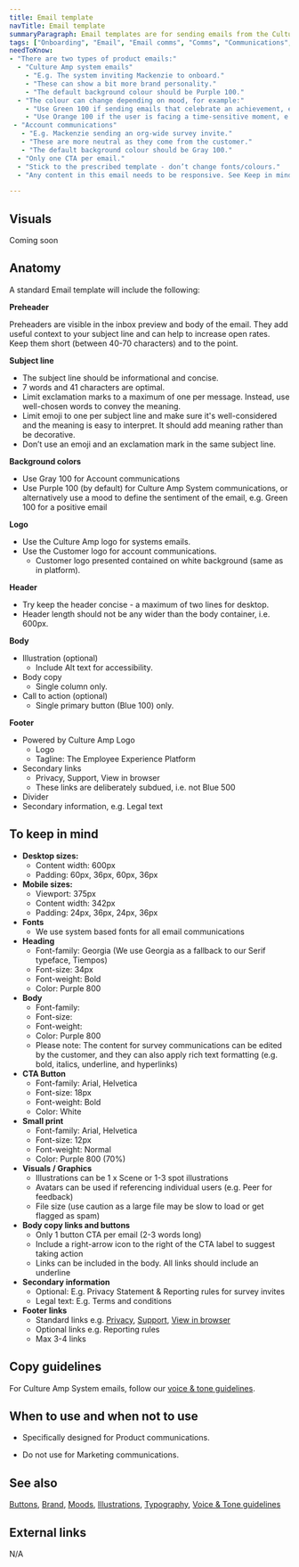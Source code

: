 ```yaml
---
title: Email template
navTitle: Email template
summaryParagraph: Email templates are for sending emails from the Culture Amp platform to users to communicate important information.
tags: ["Onboarding", "Email", "Email comms", "Comms", "Communications", "Newsletter", "Notifications", "Announcements", "Updates", "Invite", "Invites", "Message", "Reminders"]
needToKnow:
- "There are two types of product emails:"
  - "Culture Amp system emails"
    - "E.g. The system inviting Mackenzie to onboard."
    - "These can show a bit more brand personality."
    - "The default background colour should be Purple 100."
  - "The colour can change depending on mood, for example:"
    - "Use Green 100 if sending emails that celebrate an achievement, e.g. setting up an account for the first time, or confirming that a user has completed a performance review cycle."
    - "Use Orange 100 if the user is facing a time-sensitive moment, e.g. a performance review feedback cycle deadline is about to close, or a company engagement survey is about to close)."
 - "Account communications"
   - "E.g. Mackenzie sending an org-wide survey invite."
   - "These are more neutral as they come from the customer."
   - "The default background colour should be Gray 100."
  - "Only one CTA per email."
  - "Stick to the prescribed template - don’t change fonts/colours."
  - "Any content in this email needs to be responsive. See Keep in mind for responsive guidance."

---
```



## Visuals

Coming soon

## Anatomy

A standard Email template will include the following:

**Preheader**

Preheaders are visible in the inbox preview and body of the email. They add useful context to your subject line and can help to increase open rates. Keep them short (between 40-70 characters) and to the point.

**Subject line**
* The subject line should be informational and concise.
* 7 words and 41 characters are optimal.
* Limit exclamation marks to a maximum of one per message. Instead, use well-chosen words to convey the meaning.
* Limit emoji to one per subject line and make sure it's well-considered and the meaning is easy to interpret. It should add meaning rather than be decorative.
* Don’t use an emoji and an exclamation mark in the same subject line.

**Background colors**
* Use Gray 100 for Account communications
* Use Purple 100 (by default) for Culture Amp System communications, or alternatively use a mood to define the sentiment of the email, e.g. Green 100 for a positive email

**Logo**
* Use the Culture Amp logo for systems emails.
* Use the Customer logo for account communications.
    * Customer logo presented contained on white background (same as in platform).

**Header**
* Try keep the header concise - a maximum of two lines for desktop.
* Header length should not be any wider than the body container, i.e. 600px.

**Body**
* Illustration (optional)
    * Include Alt text for accessibility.
* Body copy
    * Single column only.
* Call to action (optional)
    * Single primary button (Blue 100) only.

**Footer**
* Powered by Culture Amp Logo
    * Logo
    * Tagline: The Employee Experience Platform
* Secondary links
    * Privacy, Support, View in browser
    * These links are deliberately subdued, i.e. not Blue 500
* Divider
* Secondary information, e.g. Legal text

## To keep in mind

* **Desktop sizes:**
    * Content width: 600px
    * Padding: 60px, 36px, 60px, 36px
* **Mobile sizes:**
    * Viewport: 375px
    * Content width: 342px
    * Padding: 24px, 36px, 24px, 36px
* **Fonts**
    * We use system based fonts for all email communications
* **Heading**
    * Font-family: Georgia (We use Georgia as a fallback to our Serif typeface, Tiempos)
    * Font-size: 34px
    * Font-weight: Bold
    * Color: Purple 800
* **Body**
    * Font-family:
    * Font-size:
    * Font-weight:
    * Color: Purple 800
    * Please note: The content for survey communications can be edited by the customer, and they can also apply rich text formatting (e.g. bold, italics, underline, and hyperlinks)
* **CTA Button**
    * Font-family: Arial, Helvetica
    * Font-size: 18px
    * Font-weight: Bold
    * Color: White
* **Small print**
    * Font-family: Arial, Helvetica
    * Font-size: 12px
    * Font-weight: Normal
    * Color: Purple 800 (70%)
* **Visuals / Graphics**
    * Illustrations can be 1 x Scene or 1-3 spot illustrations
    * Avatars can be used if referencing individual users (e.g. Peer for feedback)
    * File size (use caution as a large file may be slow to load or get flagged as spam)
* **Body copy links and buttons**
  * Only 1 button CTA per email (2-3 words long)
   * Include a right-arrow icon to the right of the CTA label to suggest taking action
    * Links can be included in the body. All links should include an underline
* **Secondary information**
    * Optional: E.g. Privacy Statement & Reporting rules for survey invites
    * Legal text: E.g. Terms and conditions
* **Footer links**
    * Standard links e.g. <span style="text-decoration:underline;">Privacy</span>, <span style="text-decoration:underline;">Support</span>, <span style="text-decoration:underline;">View in browser</span>
    * Optional links e.g. Reporting rules
    * Max 3-4 links

## Copy guidelines

For Culture Amp System emails, follow our [voice & tone guidelines](/language/voiceandtone).


## When to use and when not to use

<WhenToUseAndWhenNotToUse>
<WhenToUse>

- Specifically designed for Product communications.

</WhenToUse>
<WhenNotToUse>

- Do not use for Marketing communications.

</WhenNotToUse>
</WhenToUseAndWhenNotToUse>

## See also
[Buttons](/components/button), [Brand](/guidelines/brand/), [Moods](/guidelines/moods/), [Illustrations](/components/illustration), [Typography](/guidelines/typography), [Voice & Tone guidelines](/language/voiceandtone)

## External links

N/A
